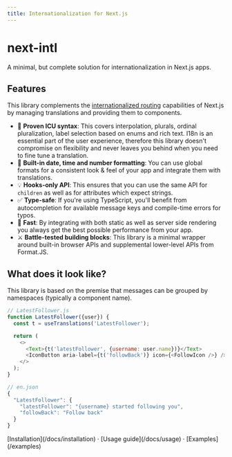 ```yaml
---
title: Internationalization for Next.js
---
```



<div style={{padding: '60px 0'}}>
  <h1 className="text-center md:text-5xl">next-intl</h1>
  <div className="bleed relative mt-6 -mx-6 md:-mx-8 2xl:-mx-24">
    <div className="mx-auto max-w-full w-[880px] text-center px-4">
      <p className="text-lg text-gray-600 md:!text-2xl">
        A minimal, but complete solution for internationalization in Next.js
        apps.
      </p>
    </div>
  </div>
</div>

## Features

This library complements the [internationalized routing](https://nextjs.org/docs/advanced-features/i18n-routing) capabilities of Next.js by managing translations and providing them to components.

- 🌟 **Proven ICU syntax**: This covers interpolation, plurals, ordinal pluralization, label selection based on enums and rich text. I18n is an essential part of the user experience, therefore this library doesn't compromise on flexibility and never leaves you behind when you need to fine tune a translation.
- 📅 **Built-in date, time and number formatting**: You can use global formats for a consistent look & feel of your app and integrate them with translations.
- 💡 **Hooks-only API**: This ensures that you can use the same API for `children` as well as for attributes which expect strings.
- ✅ **Type-safe**: If you're using TypeScript, you'll benefit from autocompletion for available message keys and compile-time errors for typos.
- 🚀 **Fast**: By integrating with both static as well as server side rendering you always get the best possible performance from your app.
- ⚔️ **Battle-tested building blocks**: This library is a minimal wrapper around built-in browser APIs and supplemental lower-level APIs from Format.JS.

## What does it look like?

This library is based on the premise that messages can be grouped by namespaces (typically a component name).

```js
// LatestFollower.js
function LatestFollower({user}) {
  const t = useTranslations('LatestFollower');

  return (
    <>
      <Text>{t('latestFollower', {username: user.name})}</Text>
      <IconButton aria-label={t('followBack')} icon={<FollowIcon />} />
    </>
  );
}
```

```js
// en.json
{
  "LatestFollower": {
    "latestFollower": "{username} started following you",
    "followBack": "Follow back"
  }
}
```

<div className="pt-8">
  [Installation](/docs/installation) · [Usage guide](/docs/usage) ·
  [Examples](/examples)
</div>
